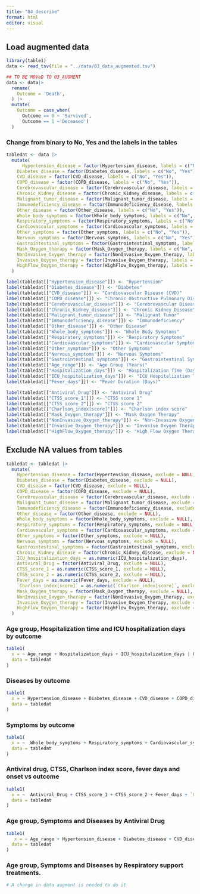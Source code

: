 ```yaml
---
title: "04_describe"
format: html
editor: visual
---
```


## Load augmented data

```r
library(table1)
data <- read_tsv(file = "../data/03_data_augmented.tsv")
```

```r
## TO BE MOVeD TO 03_AUGMENT
data <- data|>
  rename(
    Outcome = 'Death',
  ) |>
  mutate(
    Outcome = case_when(
      Outcome == 0 ~ 'Survived',
      Outcome == 1 ~'Deceased')
  )
```

### Change from binary to No, Yes and the labels in the tables

```r
tabledat <- data |>
  mutate(
      Hypertension_disease = factor(Hypertension_disease, labels = c("No", "Yes")),
    Diabetes_disease = factor(Diabetes_disease, labels = c("No", "Yes")),
    CVD_disease = factor(CVD_disease, labels = c("No", "Yes")),
    COPD_disease = factor(COPD_disease, labels = c("No", "Yes")),
    Cerebrovascular_disease = factor(Cerebrovascular_disease, labels = c("No", "Yes")),
    Chronic_Kidney_disease = factor(Chronic_Kidney_disease, labels = c("No", "Yes")),
    Malignant_tumor_disease = factor(Malignant_tumor_disease, labels = c("No", "Yes")),
    Immunodeficiency_disease = factor(Immunodeficiency_disease, labels = c("No", "Yes")),
    Other_disease = factor(Other_disease, labels = c("No", "Yes")),
    Whole_body_symptoms = factor(Whole_body_symptoms, labels = c("No", "Yes")),
    Respiratory_symptoms = factor(Respiratory_symptoms, labels = c("No", "Yes")),
    Cardiovascular_symptoms = factor(Cardiovascular_symptoms, labels = c("No", "Yes")),
    Other_symptoms = factor(Other_symptoms, labels = c("No", "Yes")),
    Nervous_symptoms = factor(Nervous_symptoms, labels = c("No", "Yes")),
    Gastrointestinal_symptoms = factor(Gastrointestinal_symptoms, labels = c("No", "Yes")),
    Mask_Oxygen_therapy = factor(Mask_Oxygen_therapy, labels = c("No", "Yes")),
    NonInvasive_Oxygen_therapy = factor(NonInvasive_Oxygen_therapy, labels = c("No", "Yes")),
    Invasive_Oxygen_therapy = factor(Invasive_Oxygen_therapy, labels = c("No", "Yes")),
    HighFlow_Oxygen_therapy = factor(HighFlow_Oxygen_therapy, labels = c("No", "Yes"))
  )

label(tabledat[["Hypertension_disease"]]) <- "Hypertension"
label(tabledat[["Diabetes_disease"]]) <- "Diabetes"
label(tabledat[["CVD_disease"]]) <- "Cardiovascular Disease (CVD)"
label(tabledat[["COPD_disease"]]) <- "Chronic Obstructive Pulmonary Disease (COPD)"
label(tabledat[["Cerebrovascular_disease"]]) <- "Cerebrovascular Disease"
label(tabledat[["Chronic_Kidney_disease"]]) <- "Chronic Kidney Disease"
label(tabledat[["Malignant_tumor_disease"]]) <- "Malignant Tumor"
label(tabledat[["Immunodeficiency_disease"]]) <- "Immunodeficiency"
label(tabledat[["Other_disease"]]) <- "Other Disease"
label(tabledat[["Whole_body_symptoms"]]) <- "Whole Body Symptoms"
label(tabledat[["Respiratory_symptoms"]]) <- "Respiratory Symptoms"
label(tabledat[["Cardiovascular_symptoms"]]) <- "Cardiovascular Symptoms"
label(tabledat[["Other_symptoms"]]) <- "Other Symptoms"
label(tabledat[["Nervous_symptoms"]]) <- "Nervous Symptoms"
label(tabledat[["Gastrointestinal_symptoms"]]) <- "Gastrointestinal Symptoms"
label(tabledat[["Age_range"]]) <- "Age Group (Years)"
label(tabledat[["Hospitalization_days"]]) <- "Hospitalization Time (Days)"
label(tabledat[["ICU_hospitalization_days"]]) <- "ICU Hospitalization Time (Days)"
label(tabledat[["Fever_days"]]) <- "Fever Duration (Days)"

label(tabledat[["Antiviral_Drug"]]) <- "Antiviral Drug"
label(tabledat[["CTSS_score_1"]]) <- "CTSS score 1"
label(tabledat[["CTSS_score_2"]]) <- "CTSS score 2"
label(tabledat[["Charlson_index[score]"]]) <- "Charlson index score"
label(tabledat[["Mask_Oxygen_therapy"]]) <- "Mask Oxygen Therapy"
label(tabledat[["NonInvasive_Oxygen_therapy"]]) <- "Non-Invasive Oxygen Therapy"
label(tabledat[["Invasive_Oxygen_therapy"]]) <- "Invasive Oxygen Therapy"
label(tabledat[["HighFlow_Oxygen_therapy"]]) <- "High Flow Oxygen Therapy"


```

## Exclude NA values from tables

```r
tabledat <- tabledat |> 
  mutate(
    Hypertension_disease = factor(Hypertension_disease, exclude = NULL),
    Diabetes_disease = factor(Diabetes_disease, exclude = NULL),
    CVD_disease = factor(CVD_disease, exclude = NULL),
    COPD_disease = factor(COPD_disease, exclude = NULL),
    Cerebrovascular_disease = factor(Cerebrovascular_disease, exclude = NULL),
    Malignant_tumor_disease = factor(Malignant_tumor_disease, exclude = NULL),
    Immunodeficiency_disease = factor(Immunodeficiency_disease, exclude = NULL),
    Other_disease = factor(Other_disease, exclude = NULL),
    Whole_body_symptoms = factor(Whole_body_symptoms, exclude = NULL),
    Respiratory_symptoms = factor(Respiratory_symptoms, exclude = NULL),
    Cardiovascular_symptoms = factor(Cardiovascular_symptoms, exclude = NULL),
    Other_symptoms = factor(Other_symptoms, exclude = NULL),
    Nervous_symptoms = factor(Nervous_symptoms, exclude = NULL),
    Gastrointestinal_symptoms = factor(Gastrointestinal_symptoms, exclude = NULL),
    Chronic_Kidney_disease = factor(Chronic_Kidney_disease, exclude = NULL),
    ICU_hospitalization_days = as.numeric(ICU_hospitalization_days),
    Antiviral_Drug = factor(Antiviral_Drug, exclude = NULL),
    CTSS_score_1 = as.numeric(CTSS_score_1, exclude = NULL),
    CTSS_score_2 = as.numeric(CTSS_score_2, exclude = NULL),
    Fever_days = as.numeric(Fever_days, exclude = NULL),
    `Charlson_index[score]` = as.numeric(`Charlson_index[score]`, exclude = NULL),
    Mask_Oxygen_therapy = factor(Mask_Oxygen_therapy, exclude = NULL),
    NonInvasive_Oxygen_therapy = factor(NonInvasive_Oxygen_therapy, exclude = NULL),
    Invasive_Oxygen_therapy = factor(Invasive_Oxygen_therapy, exclude = NULL),
    HighFlow_Oxygen_therapy = factor(HighFlow_Oxygen_therapy, exclude = NULL)
  )
```

### Age group, Hospitalization time and ICU hospitalization days by outcome

```r
table1(
  x = ~ Age_range + Hospitalization_days + ICU_hospitalization_days | Outcome,
  data = tabledat
)
```

### Diseases by outcome

```r
table1(
  x = ~ Hypertension_disease + Diabetes_disease + CVD_disease + COPD_disease + Cerebrovascular_disease + Chronic_Kidney_disease + Malignant_tumor_disease + Immunodeficiency_disease + Other_disease | Outcome, 
  data = tabledat
)

```

### Symptoms by outcome

```r
table1(
  x = ~  Whole_body_symptoms + Respiratory_symptoms + Cardiovascular_symptoms + Other_symptoms + Nervous_symptoms + Gastrointestinal_symptoms| Outcome,
  data = tabledat
)
```

### Antiviral drug, CTSS, Charlson index score, fever days and onset vs outcome

```r
table1(
  x = ~  Antiviral_Drug + CTSS_score_1 + CTSS_score_2 + Fever_days + `Charlson_index[score]` + onset| Outcome, 
  data = tabledat
)
```

### Age group, Symptoms and Diseases by Antiviral Drug

```r
table1(
   x = ~ Age_range + Hypertension_disease + Diabetes_disease + CVD_disease + COPD_disease + Cerebrovascular_disease + Chronic_Kidney_disease + Malignant_tumor_disease + Immunodeficiency_disease + Other_disease + Whole_body_symptoms + Respiratory_symptoms + Cardiovascular_symptoms + Other_symptoms + Nervous_symptoms + Gastrointestinal_symptoms| Antiviral_Drug,
  data = tabledat
)
```

### Age group, Symptoms and Diseases by Respiratory support treatments.

```r
# A change in data augment is needed to do it
```
